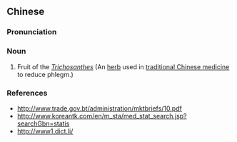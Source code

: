 {{also|瓜蒌}}
==Chinese==
{{zh-forms|s=瓜蒌}}

===Pronunciation===
{{zh-pron
|m=guālóu
|cat=n
}}

===Noun===
{{zh-noun}}

# Fruit of the ''[[Trichosanthes]]'' (An [[herb]] used in [[traditional Chinese medicine]] to reduce phlegm.)

===References===
* http://www.trade.gov.bt/administration/mktbriefs/10.pdf
* http://www.koreantk.com/en/m_sta/med_stat_search.jsp?searchGbn=statis
* http://www1.dict.li/